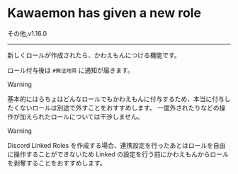 

# Kawaemon has given a new role

<FeatureBadge>その他</FeatureBadge>,<VersionBadge>v1.16.0</VersionBadge>

---

新しくロールが作成されたら、かわえもんにつける機能です。

ロール付与後は `#無法地帯` に通知が届きます。

> [!WARNING]
>
> 基本的にはらちょはどんなロールでもかわえもんに付与するため、本当に付与したくないロールは別途で外すことをおすすめします。
> 一度外されたりなどの操作が加えられたロールについては干渉しません。

> [!WARNING]
>
> Discord Linked Roles を作成する場合、連携設定を行ったあとはロールを自由に操作することができないため Linked の設定を行う前にかわえもんからロールを剥奪することをおすすめします。
